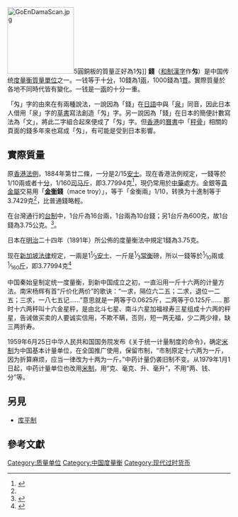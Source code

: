 {{Otheruses|市制|subject=東亞傳統尺貫法單位|other=中國近代市制單位}}
[[File:GoEnDamaScan.jpg|150px]]5圓銅板的質量正好為1匁]]
'''錢'''（[[和制漢字|和制漢字]]作'''匁'''）是中国传统[[度量衡|度量衡]][[質量單位|質量單位]]之一。一钱等于十[[分_(質量單位)|分]]，10錢為1[[兩|兩]]，1000錢為1[[貫|貫]]。實際質量於各地不同時代皆有變化。一钱是一[[兩|兩]]的十分一重。

「匁」字的由來在有兩種說法，一說因為「錢」在[[日語|日語]]中與「[[泉|泉]]」同音，因此日本人借用「泉」字的[[草書|草書]]寫法創造「匁」字。另一說因為「錢」在日本的簡便計數寫法為「文{{lang|ja|メ}}」，將此二字組合起來便成了「匁」字。但[[香港|香港]]的[[曆書|曆書]]中「[[袁天罡秤骨術|秤骨]]」相關的頁面的錢多年來也寫成「匁」，有可能是受到日本影響。

==實際質量==
原[[香港法例|香港法例]]，1884年第廿二條，一分是2/15[[安士|安士]]。现在香港法例规定，一錢等於1/10兩或者十[[分_(質量單位)|分]]，1/160[[司马斤|司马斤]]，即3.77994克<ref name="hko">{{Cite web |url=http://www.legislation.gov.hk/blis_ind.nsf/CurAllChinDoc/99EF44042E59B61B482564AF000FABFB?OpenDocument |title=存档副本 |access-date=2010-01-16 |archive-date=2016-03-07 |archive-url=https://web.archive.org/web/20160307182422/http://www.legislation.gov.hk/blis_ind.nsf/CurAllChinDoc/99EF44042E59B61B482564AF000FABFB?OpenDocument |dead-url=no }}</ref>，現仍常用於[[中藥|中藥]]處方。金銀等[[貴金屬|貴金屬]]交易用「'''[[金衡|金衡]]錢'''（mace troy）」，等于「金衡兩」1/10，转换为十進制等于3.7429克<ref name="hko"/>，比普通錢略輕。

在台灣通行的[[台制|台制]]中，1台斤為16台兩，1台兩為10台錢；另1台斤為600克，故1台錢為3.75公克。<ref>{{cite web | url=http://www.taifex.com.tw/chinese/2/TGF.asp | title=新台幣計價黃金期貨 | accessdate=2013-06-24 | archive-date=2020-11-26 | archive-url=https://web.archive.org/web/20201126130645/https://www.taifex.com.tw/chinese/2/TGF.asp | dead-url=no }}</ref>。

日本在[[明治|明治]]二十四年（1891年）所公佈的度量衡法中規定1錢為3.75克。

现在[[新加坡法律|新加坡法律]]规定，一兩是1<sup>1</sup>⁄<sub>3</sub>[[安士|安士]]、一斤是<sup>1</sup>⁄<sub>3</sub>[[常衡|常衡]]磅，所以一錢等於<sup>1</sup>⁄<sub>10</sub>兩或<sup>1</sup>⁄<sub>160</sub>[[斤|斤]]，即3.77994克<ref name = "sg_law">{{cite web |title = Weights and Measures Act (CHAPTER 349) Third Schedule |work = Singapore Statues |url = http://statutes.agc.gov.sg/non_version/cgi-bin/cgi_getdata.pl?actno=1976-REVED-349&doctitle=WEIGHTS%20AND%20MEASURES%20ACT%0A&date=latest&method=part&sl=1&segid=888373245-001666 |access-date = 2010-09-24 |archive-date = 2017-08-20 |archive-url = https://web.archive.org/web/20170820033945/http://statutes.agc.gov.sg/non_version/cgi-bin/cgi_getdata.pl?actno=1976-REVED-349&doctitle=WEIGHTS%20AND%20MEASURES%20ACT%0A&date=latest&method=part&sl=1&segid=888373245-001666 |dead-url = yes }}</ref>

中国秦始皇制定统一度量衡，到新中国成立之初，一直沿用一斤十六两的计量方法。南宋杨辉有首“斤价化两价”的歌诀：“一求，隔位六二五；二求，退位一二五；三求，一八七五记……”意思就是一两等于0.0625斤，二两等于0.125斤……
那时十六两秤叫十六金星秤，是由北斗七星、南斗六星加福禄寿三星组成十六两的秤星，告诫做买卖的人要诚实信用，不欺不瞒，否则，短一两无福，少二两少禄，缺三两折寿。

1959年6月25日中华人民共和国国务院发布《关于统一计量制度的命令》，确定[[米制|米制]]为中国基本计量单位，在全国推广使用，保留市制，“市制原定十六两为一斤，因为折算麻烦，应当一律改为十两为一斤。”中药计量仍袭旧制不变。从1979年1月1日起，中药计量单位也改用[[米制|米制]]，用“克、毫克、升、毫升”，不用“两、钱、分”等。

==另見==
*[[库平制|库平制]]

==參考文獻==
<div class="references-small">
<references></references>
</div>

[[Category:质量单位|Category:质量单位]]
[[Category:中国度量衡|Category:中国度量衡]]
[[Category:现代过时货币|Category:现代过时货币]]

{{質量單位}}
{{清代貨幣}}